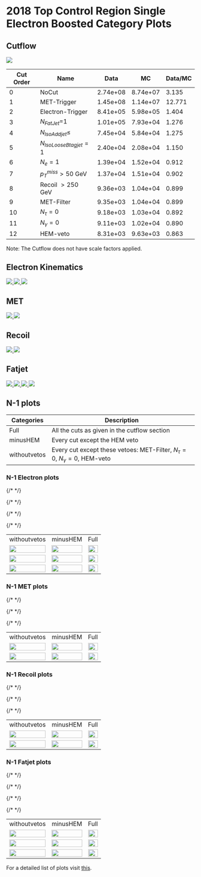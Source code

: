 # 2018 Top Control Region Single Electron Boosted Category Plots

## Cutflow
<a href="https://github.com/prayagyadav/shivani_code/blob/master/plots/ver7/boosted/e/Cutflow_BCat_CRTope_plot_2018.png">
<img src="https://github.com/prayagyadav/shivani_code/blob/master/plots/ver7/boosted/e/Cutflow_BCat_CRTope_plot_2018.png?raw=true"  />
</a>

| Cut Order | Name                  | Data     | MC       | Data/MC |
|-----------|-----------------------|----------|----------|---------|
| 0         | NoCut                 | 2.74e+08 | 8.74e+07 | 3.135   |
| 1         | MET-Trigger           | 1.45e+08 | 1.14e+07 | 12.771  |
| 2         | Electron-Trigger      | 8.41e+05 | 5.98e+05 | 1.404   |
| 3         | $N_{FatJet}$=1          | 1.01e+05 | 7.93e+04 | 1.276   |
| 4         | $N_{IsoAddjet}\leq$     | 7.45e+04 | 5.84e+04 | 1.275   |
| 5         | $N_{IsoLooseBtagjet}=1$ | 2.40e+04 | 2.08e+04 | 1.150   |
| 6         | $N_e=1$               | 1.39e+04 | 1.52e+04 | 0.912   |
| 7         | $p^{miss}_T>50$ GeV     | 1.37e+04 | 1.51e+04 | 0.902   |
| 8         | Recoil $>250$ GeV     | 9.36e+03 | 1.04e+04 | 0.899   |
| 9         | MET-Filter            | 9.35e+03 | 1.04e+04 | 0.899   |
| 10        | $N_{\tau}=0$           | 9.18e+03 | 1.03e+04 | 0.892   |
| 11        | $N_{\gamma}=0$           | 9.11e+03 | 1.02e+04 | 0.890   |
| 12        | HEM-veto              | 8.31e+03 | 9.63e+03 | 0.863   |

Note: The Cutflow does not have scale factors applied.

## Electron Kinematics
<a href="https://github.com/prayagyadav/shivani_code/blob/master/plots/ver7/boosted/e/Electron_pT_BCatTope_2018.png">
<img src="https://github.com/prayagyadav/shivani_code/blob/master/plots/ver7/boosted/e/Electron_pT_BCatTope_2018.png?raw=true"  />
</a>


<a href="https://github.com/prayagyadav/shivani_code/blob/master/plots/ver7/boosted/e/Electron_Eta_BCatTope_2018.png">
<img src="https://github.com/prayagyadav/shivani_code/blob/master/plots/ver7/boosted/e/Electron_Eta_BCatTope_2018.png?raw=true"  />
</a>

<a href="https://github.com/prayagyadav/shivani_code/blob/master/plots/ver7/boosted/e/Electron_Phi_BCatTope_2018.png">
<img src="https://github.com/prayagyadav/shivani_code/blob/master/plots/ver7/boosted/e/Electron_Phi_BCatTope_2018.png?raw=true"  />
</a>

## MET
<a href="https://github.com/prayagyadav/shivani_code/blob/master/plots/ver7/boosted/e/MET_pT_BCatTope_2018.png">
<img src="https://github.com/prayagyadav/shivani_code/blob/master/plots/ver7/boosted/e/MET_pT_BCatTope_2018.png?raw=true"  />
</a>
<a href="https://github.com/prayagyadav/shivani_code/blob/master/plots/ver7/boosted/e/MET_Phi_BCatTope_2018.png">
<img src="https://github.com/prayagyadav/shivani_code/blob/master/plots/ver7/boosted/e/MET_Phi_BCatTope_2018.png?raw=true"  />
</a>

## Recoil
<a href="https://github.com/prayagyadav/shivani_code/blob/master/plots/ver7/boosted/e/Recoil_BCatTope_2018.png"> 
<img src="https://github.com/prayagyadav/shivani_code/blob/master/plots/ver7/boosted/e/Recoil_BCatTope_2018.png?raw=true"  />
</a>
<a href="https://github.com/prayagyadav/shivani_code/blob/master/plots/ver7/boosted/e/Recoil_Phi_BCatTope_2018.png">
<img src="https://github.com/prayagyadav/shivani_code/blob/master/plots/ver7/boosted/e/Recoil_Phi_BCatTope_2018.png?raw=true" />
</a>

## Fatjet
<a href="https://github.com/prayagyadav/shivani_code/blob/master/plots/ver7/boosted/e/FJet_pT_BCatTope_2018.png">
<img src="https://github.com/prayagyadav/shivani_code/blob/master/plots/ver7/boosted/e/FJet_pT_BCatTope_2018.png?raw=true"  />
</a>
<a href="https://github.com/prayagyadav/shivani_code/blob/master/plots/ver7/boosted/e/FJet_Eta_BCatTope_2018.png">
<img src="https://github.com/prayagyadav/shivani_code/blob/master/plots/ver7/boosted/e/FJet_Eta_BCatTope_2018.png?raw=true"  />
</a>
<a href="https://github.com/prayagyadav/shivani_code/blob/master/plots/ver7/boosted/e/FJet_Phi_BCatTope_2018.png">
<img src="https://github.com/prayagyadav/shivani_code/blob/master/plots/ver7/boosted/e/FJet_Phi_BCatTope_2018.png?raw=true"  />
</a>
<a href="https://github.com/prayagyadav/shivani_code/blob/master/plots/ver7/boosted/e/FJet_Msd_BCatTope_2018.png">
<img src="https://github.com/prayagyadav/shivani_code/blob/master/plots/ver7/boosted/e/FJet_Msd_BCatTope_2018.png?raw=true"  />
</a>

## N-1 plots

|Categories|Description|
|--- |--- |
|Full|All the cuts as given in the cutflow section|
|minusHEM|Every cut except the HEM veto|
|withoutvetos|Every cut except these vetoes: MET-Filter, $N_{\tau}=0$, $N_{\gamma}=0$, HEM-veto|


### N-1 Electron plots

<table class="tg">
<tbody>

  {/* <!--- Description ---> */}
  <tr>
    <td class="tg-0pky">withoutvetos</td>
    <td class="tg-0pky">minusHEM</td>
    <td class="tg-0pky">Full</td>
  </tr>

  {/* <!--- Electron_pT ---> */}
  <tr>
    <td class="tg-0pky">
        <a href="https://github.com/prayagyadav/shivani_code/blob/master/plots/ver7/boosted/e/debug_Electron_pTwithoutvetos_BCatTope_2018.png">
            <img src="https://github.com/prayagyadav/shivani_code/blob/master/plots/ver7/boosted/e/debug_Electron_pTwithoutvetos_BCatTope_2018.png?raw=true" width="100%" />
        </a>
    </td>
    <td class="tg-0pky">
        <a href="https://github.com/prayagyadav/shivani_code/blob/master/plots/ver7/boosted/e/debug_Electron_pTminusHEM_BCatTope_2018.png">
            <img src="https://github.com/prayagyadav/shivani_code/blob/master/plots/ver7/boosted/e/debug_Electron_pTminusHEM_BCatTope_2018.png?raw=true" width="100%" />
        </a>
    </td>
    <td class="tg-0pky">
        <a href="https://github.com/prayagyadav/shivani_code/blob/master/plots/ver7/boosted/e/Electron_pT_BCatTope_2018.png">
            <img src="https://github.com/prayagyadav/shivani_code/blob/master/plots/ver7/boosted/e/Electron_pT_BCatTope_2018.png?raw=true" width="100%" />
        </a>
    </td>
  </tr>

  {/* <!--- Electron_Eta ---> */}
  <tr>
    <td class="tg-0pky">
        <a href="https://github.com/prayagyadav/shivani_code/blob/master/plots/ver7/boosted/e/debug_Electron_Etawithoutvetos_BCatTope_2018.png">
            <img src="https://github.com/prayagyadav/shivani_code/blob/master/plots/ver7/boosted/e/debug_Electron_Etawithoutvetos_BCatTope_2018.png?raw=true" width="100%" />
        </a>
    </td>
    <td class="tg-0pky">
        <a href="https://github.com/prayagyadav/shivani_code/blob/master/plots/ver7/boosted/e/debug_Electron_EtaminusHEM_BCatTope_2018.png">
            <img src="https://github.com/prayagyadav/shivani_code/blob/master/plots/ver7/boosted/e/debug_Electron_EtaminusHEM_BCatTope_2018.png?raw=true" width="100%" />
        </a>
    </td>
    <td class="tg-0pky">
        <a href="https://github.com/prayagyadav/shivani_code/blob/master/plots/ver7/boosted/e/Electron_Eta_BCatTope_2018.png">
            <img src="https://github.com/prayagyadav/shivani_code/blob/master/plots/ver7/boosted/e/Electron_Eta_BCatTope_2018.png?raw=true" width="100%" />
        </a>
    </td>
  </tr>

  {/* <!--- Electron_Phi ---> */}
  <tr>
    <td class="tg-0pky">
        <a href="https://github.com/prayagyadav/shivani_code/blob/master/plots/ver7/boosted/e/debug_Electron_Phiwithoutvetos_BCatTope_2018.png">
            <img src="https://github.com/prayagyadav/shivani_code/blob/master/plots/ver7/boosted/e/debug_Electron_Phiwithoutvetos_BCatTope_2018.png?raw=true" width="100%" />
        </a>
    </td>
    <td class="tg-0pky">
        <a href="https://github.com/prayagyadav/shivani_code/blob/master/plots/ver7/boosted/e/debug_Electron_PhiminusHEM_BCatTope_2018.png">
            <img src="https://github.com/prayagyadav/shivani_code/blob/master/plots/ver7/boosted/e/debug_Electron_PhiminusHEM_BCatTope_2018.png?raw=true" width="100%" />
        </a>
    </td>
    <td class="tg-0pky">
        <a href="https://github.com/prayagyadav/shivani_code/blob/master/plots/ver7/boosted/e/Electron_Phi_BCatTope_2018.png">
            <img src="https://github.com/prayagyadav/shivani_code/blob/master/plots/ver7/boosted/e/Electron_Phi_BCatTope_2018.png?raw=true" width="100%" />
        </a>
    </td>
  </tr>

</tbody>
</table>

### N-1 MET plots

<table class="tg">
<tbody>

  {/* <!--- Description ---> */}
  <tr>
    <td class="tg-0pky">withoutvetos</td>
    <td class="tg-0pky">minusHEM</td>
    <td class="tg-0pky">Full</td>
  </tr>

  {/* <!--- MET ---> */}
  <tr>
    <td class="tg-0pky">
        <a href="https://github.com/prayagyadav/shivani_code/blob/master/plots/ver7/boosted/e/debug_MET_pTwithoutvetos_BCatTope_2018.png">
            <img src="https://github.com/prayagyadav/shivani_code/blob/master/plots/ver7/boosted/e/debug_MET_pTwithoutvetos_BCatTope_2018.png?raw=true" width="100%" />
        </a>
    </td>
    <td class="tg-0pky">
        <a href="https://github.com/prayagyadav/shivani_code/blob/master/plots/ver7/boosted/e/debug_MET_pTminusHEM_BCatTope_2018.png">
            <img src="https://github.com/prayagyadav/shivani_code/blob/master/plots/ver7/boosted/e/debug_MET_pTminusHEM_BCatTope_2018.png?raw=true" width="100%" />
        </a>
    </td>
    <td class="tg-0pky">
        <a href="https://github.com/prayagyadav/shivani_code/blob/master/plots/ver7/boosted/e/MET_pT_BCatTope_2018.png">
            <img src="https://github.com/prayagyadav/shivani_code/blob/master/plots/ver7/boosted/e/MET_pT_BCatTope_2018.png?raw=true" width="100%" />
        </a>
    </td>
  </tr>

  {/* <!--- MET Phi ---> */}
  <tr>
    <td class="tg-0pky">
        <a href="https://github.com/prayagyadav/shivani_code/blob/master/plots/ver7/boosted/e/debug_MET_Phiwithoutvetos_BCatTope_2018.png">
            <img src="https://github.com/prayagyadav/shivani_code/blob/master/plots/ver7/boosted/e/debug_MET_Phiwithoutvetos_BCatTope_2018.png?raw=true" width="100%" />
        </a>
    </td>
    <td class="tg-0pky">
        <a href="https://github.com/prayagyadav/shivani_code/blob/master/plots/ver7/boosted/e/debug_MET_PhiminusHEM_BCatTope_2018.png">
            <img src="https://github.com/prayagyadav/shivani_code/blob/master/plots/ver7/boosted/e/debug_MET_PhiminusHEM_BCatTope_2018.png?raw=true" width="100%" />
        </a>
    </td>
    <td class="tg-0pky">
        <a href="https://github.com/prayagyadav/shivani_code/blob/master/plots/ver7/boosted/e/MET_Phi_BCatTope_2018.png">
            <img src="https://github.com/prayagyadav/shivani_code/blob/master/plots/ver7/boosted/e/MET_Phi_BCatTope_2018.png?raw=true" width="100%" />
        </a>
    </td>
  </tr>

</tbody>
</table>

### N-1 Recoil plots

<table class="tg">
<tbody>

  {/* <!--- Description ---> */}
  <tr>
    <td class="tg-0pky">withoutvetos</td>
    <td class="tg-0pky">minusHEM</td>
    <td class="tg-0pky">Full</td>
  </tr>

  {/* <!--- Recoil ---> */}
  <tr>
    <td class="tg-0pky">
        <a href="https://github.com/prayagyadav/shivani_code/blob/master/plots/ver7/boosted/e/debug_Recoilwithoutvetos_BCatTope_2018.png">
            <img src="https://github.com/prayagyadav/shivani_code/blob/master/plots/ver7/boosted/e/debug_Recoilwithoutvetos_BCatTope_2018.png?raw=true" width="100%" />
        </a>
    </td>
    <td class="tg-0pky">
        <a href="https://github.com/prayagyadav/shivani_code/blob/master/plots/ver7/boosted/e/debug_RecoilminusHEM_BCatTope_2018.png">
            <img src="https://github.com/prayagyadav/shivani_code/blob/master/plots/ver7/boosted/e/debug_RecoilminusHEM_BCatTope_2018.png?raw=true" width="100%" />
        </a>
    </td>
    <td class="tg-0pky">
        <a href="https://github.com/prayagyadav/shivani_code/blob/master/plots/ver7/boosted/e/Recoil_BCatTope_2018.png">
            <img src="https://github.com/prayagyadav/shivani_code/blob/master/plots/ver7/boosted/e/Recoil_BCatTope_2018.png?raw=true" width="100%" />
        </a>
    </td>
  </tr>

  {/* <!--- Recoil Phi ---> */}
  <tr>
    <td class="tg-0pky">
        <a href="https://github.com/prayagyadav/shivani_code/blob/master/plots/ver7/boosted/e/debug_Recoil_Phiwithoutvetos_BCatTope_2018.png">
            <img src="https://github.com/prayagyadav/shivani_code/blob/master/plots/ver7/boosted/e/debug_Recoil_Phiwithoutvetos_BCatTope_2018.png?raw=true" width="100%" />
        </a>
    </td>
    <td class="tg-0pky">
        <a href="https://github.com/prayagyadav/shivani_code/blob/master/plots/ver7/boosted/e/debug_Recoil_PhiminusHEM_BCatTope_2018.png">
            <img src="https://github.com/prayagyadav/shivani_code/blob/master/plots/ver7/boosted/e/debug_Recoil_PhiminusHEM_BCatTope_2018.png?raw=true" width="100%" />
        </a>
    </td>
    <td class="tg-0pky">
        <a href="https://github.com/prayagyadav/shivani_code/blob/master/plots/ver7/boosted/e/Recoil_Phi_BCatTope_2018.png">
            <img src="https://github.com/prayagyadav/shivani_code/blob/master/plots/ver7/boosted/e/Recoil_Phi_BCatTope_2018.png?raw=true" width="100%" />
        </a>
    </td>
  </tr>

</tbody>
</table>

### N-1 Fatjet plots

<table class="tg">
<tbody>

  {/* <!--- Description ---> */}
  <tr>
    <td class="tg-0pky">withoutvetos</td>
    <td class="tg-0pky">minusHEM</td>
    <td class="tg-0pky">Full</td>
  </tr>

  {/* <!--- FJet_pT ---> */}
  <tr>
    <td class="tg-0pky">
        <a href="https://github.com/prayagyadav/shivani_code/blob/master/plots/ver7/boosted/e/debug_FJet_pTwithoutvetos_BCatTope_2018.png">
            <img src="https://github.com/prayagyadav/shivani_code/blob/master/plots/ver7/boosted/e/debug_FJet_pTwithoutvetos_BCatTope_2018.png?raw=true" width="100%" />
        </a>
    </td>
    <td class="tg-0pky">
        <a href="https://github.com/prayagyadav/shivani_code/blob/master/plots/ver7/boosted/e/debug_FJet_pTminusHEM_BCatTope_2018.png">
            <img src="https://github.com/prayagyadav/shivani_code/blob/master/plots/ver7/boosted/e/debug_FJet_pTminusHEM_BCatTope_2018.png?raw=true" width="100%" />
        </a>
    </td>
    <td class="tg-0pky">
        <a href="https://github.com/prayagyadav/shivani_code/blob/master/plots/ver7/boosted/e/FJet_pT_BCatTope_2018.png">
            <img src="https://github.com/prayagyadav/shivani_code/blob/master/plots/ver7/boosted/e/FJet_pT_BCatTope_2018.png?raw=true" width="100%" />
        </a>
    </td>
  </tr>

  {/* <!--- FJet_Eta ---> */}
  <tr>
    <td class="tg-0pky">
        <a href="https://github.com/prayagyadav/shivani_code/blob/master/plots/ver7/boosted/e/debug_FJet_Etawithoutvetos_BCatTope_2018.png">
            <img src="https://github.com/prayagyadav/shivani_code/blob/master/plots/ver7/boosted/e/debug_FJet_Etawithoutvetos_BCatTope_2018.png?raw=true" width="100%" />
        </a>
    </td>
    <td class="tg-0pky">
        <a href="https://github.com/prayagyadav/shivani_code/blob/master/plots/ver7/boosted/e/debug_FJet_EtaminusHEM_BCatTope_2018.png">
            <img src="https://github.com/prayagyadav/shivani_code/blob/master/plots/ver7/boosted/e/debug_FJet_EtaminusHEM_BCatTope_2018.png?raw=true" width="100%" />
        </a>
    </td>
    <td class="tg-0pky">
        <a href="https://github.com/prayagyadav/shivani_code/blob/master/plots/ver7/boosted/e/FJet_Eta_BCatTope_2018.png">
            <img src="https://github.com/prayagyadav/shivani_code/blob/master/plots/ver7/boosted/e/FJet_Eta_BCatTope_2018.png?raw=true" width="100%" />
        </a>
    </td>
  </tr>

  {/* <!--- FJet_Phi ---> */}
  <tr>
    <td class="tg-0pky">
        <a href="https://github.com/prayagyadav/shivani_code/blob/master/plots/ver7/boosted/e/debug_FJet_Phiwithoutvetos_BCatTope_2018.png">
            <img src="https://github.com/prayagyadav/shivani_code/blob/master/plots/ver7/boosted/e/debug_FJet_Phiwithoutvetos_BCatTope_2018.png?raw=true" width="100%" />
        </a>
    </td>
    <td class="tg-0pky">
        <a href="https://github.com/prayagyadav/shivani_code/blob/master/plots/ver7/boosted/e/debug_FJet_PhiminusHEM_BCatTope_2018.png">
            <img src="https://github.com/prayagyadav/shivani_code/blob/master/plots/ver7/boosted/e/debug_FJet_PhiminusHEM_BCatTope_2018.png?raw=true" width="100%" />
        </a>
    </td>
    <td class="tg-0pky">
        <a href="https://github.com/prayagyadav/shivani_code/blob/master/plots/ver7/boosted/e/FJet_Phi_BCatTope_2018.png">
            <img src="https://github.com/prayagyadav/shivani_code/blob/master/plots/ver7/boosted/e/FJet_Phi_BCatTope_2018.png?raw=true" width="100%" />
        </a>
    </td>
  </tr>

</tbody>
</table>

For a detailed list of plots visit [this](https://pages.hep.wisc.edu/~bsahu/PRAYAG/plots/ver7/boosted/e/).
